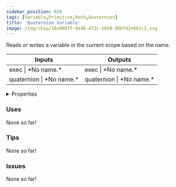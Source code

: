 ```yaml
---
sidebar_position: 659
tags: [Variable,Primitive,Math,Quaternion]
title: 'Quaternion Variable'
image: /img/chip/18a980ff-9a46-472c-b658-96bf42eb61c2.svg
---
```


Reads or writes a variable in the current scope based on the name.



<IChip uuid="18a980ff-9a46-472c-b658-96bf42eb61c2"/>

<table><thead><tr><th>Inputs</th><th>Outputs</th></tr></thead><tbody><tr><td>exec | *No name.*</td><td>exec | *No name.*</td></tr><tr><td>quaternion | *No name.*</td><td>quaternion | *No name.*</td></tr></tbody></table>

<details>
  <summary>Properties</summary>
  <div>
    <div>
    <table>
      <tbody>
        <tr>
          <td>Is beta required?</td>
          <td>No</td>
        </tr>
        <tr>
          <td>Is chip a trolling risk?</td>
          <td>No</td>
        </tr>
        <tr>
          <td>Is chip a role assignment risk?</td>
          <td>No</td>
        </tr>
        <tr>
          <td>Chip UUID</td>
          <td>18a980ff-9a46-472c-b658-96bf42eb61c2</td>
        </tr>
        <tr>
          <td>Room availability</td>
          <td>Available everywhere</td>
        </tr>
      </tbody>
    </table>
    </div>
  </div>
</details>

### Uses

None so far!

### Tips

None so far!

### Issues

None so far!